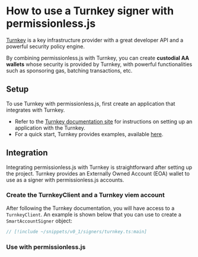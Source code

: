 
<VersionWarning version="0.1" />


# How to use a Turnkey signer with permissionless.js

[Turnkey](https://turnkey.com/) is a key infrastructure provider with a great developer API and a powerful security policy engine.

By combining permissionless.js with Turnkey, you can create **custodial AA wallets** whose security is provided by Turnkey, with powerful functionalities such as sponsoring gas, batching transactions, etc.

## Setup

To use Turnkey with permissionless.js, first create an application that integrates with Turnkey.

- Refer to the [Turnkey documentation site](https://docs.turnkey.com/) for instructions on setting up an application with the Turnkey.
- For a quick start, Turnkey provides examples, available [here](https://docs.turnkey.com/getting-started/examples).

## Integration
Integrating permissionless.js with Turnkey is straightforward after setting up the project. Turnkey provides an Externally Owned Account (EOA) wallet to use as a signer with permissionless.js accounts.

### Create the TurnkeyClient and a Turnkey viem account
After following the Turnkey documentation, you will have access to a `TurnkeyClient`. An example is shown below that you can use to create a `SmartAccountSigner` object:

```typescript
// [!include ~/snippets/v0_1/signers/turnkey.ts:main]
```

### Use with permissionless.js

<SmartAccounts />